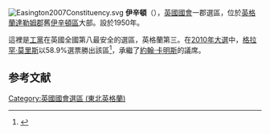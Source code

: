 [[File:Easington2007Constituency.svg|right]]
'''伊辛頓'''（{{lang-en|Easington}}），[[英國|英國]][[英國國會|國會]]一郡選區，位於[[英格蘭|英格蘭]][[達勒姆郡|達勒姆郡]]舊[[伊辛頓區|伊辛頓區]]大部。設於1950年。

這裡是[[工黨_(英國)|工黨]]在英國全國第八最安全的選區，英格蘭第三。在[[2010年英國大選|2010年大選]]中，[[格拉罕·莫里斯|格拉罕·莫里斯]]以58.9%選票勝出該區<ref name="">{{cite news
|publisher=[[英國廣播公司|英國廣播公司]]
|date=2010年5月7日
|title=Election 2010/Constituency/Easington
|url=http://news.bbc.co.uk/1/shared/election2010/results/constituency/e81.stm
|accessdate=2010年7月6日
|archive-date=2012年3月10日
|archive-url=https://web.archive.org/web/20120310133524/http://news.bbc.co.uk/1/shared/election2010/results/constituency/e81.stm
|dead-url=no
}}</ref>，承繼了[[約翰·卡明斯|約翰·卡明斯]]的議席。

==参考文献==
<div class="references-small">
<references></references>
</div>
{{英國國會選區 (東北英格蘭)}}
{{DEFAULTSORT:Easington}}
[[Category:英國國會選區_(東北英格蘭)|Category:英國國會選區 (東北英格蘭)]]
{{英国地理小作品}}